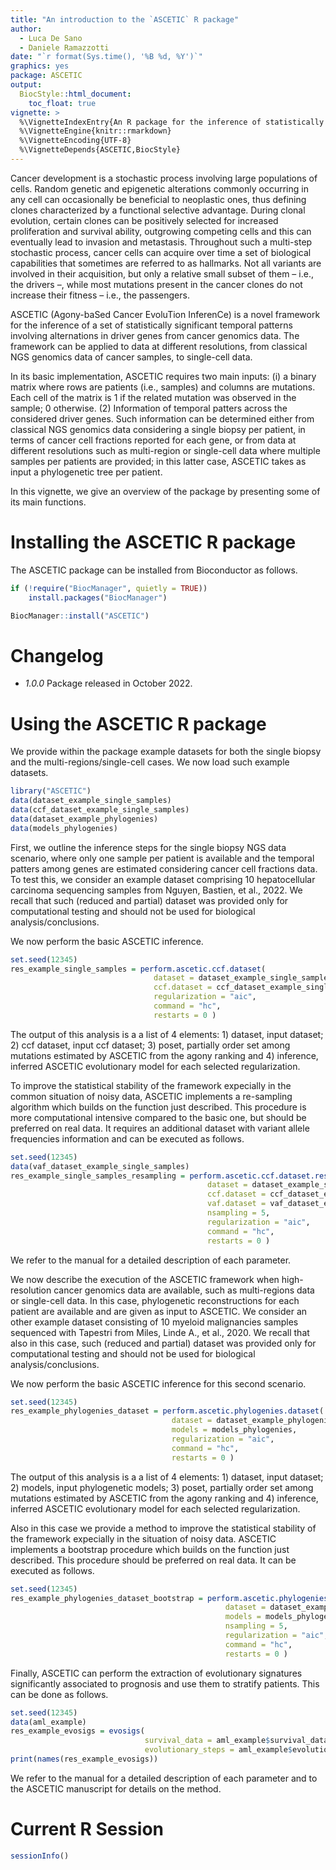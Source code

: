```yaml
---
title: "An introduction to the `ASCETIC` R package"
author: 
  - Luca De Sano
  - Daniele Ramazzotti
date: "`r format(Sys.time(), '%B %d, %Y')`"
graphics: yes
package: ASCETIC
output:
  BiocStyle::html_document:
    toc_float: true
vignette: >
  %\VignetteIndexEntry{An R package for the inference of statistically significant temporal patterns involving alternations in driver genes from cancer genomics data}
  %\VignetteEngine{knitr::rmarkdown}
  %\VignetteEncoding{UTF-8}
  %\VignetteDepends{ASCETIC,BiocStyle}
---
```


Cancer development is a stochastic process involving large populations of cells. Random genetic and epigenetic alterations commonly occurring in any cell can occasionally be beneficial to neoplastic ones, thus defining clones characterized by a functional selective advantage. During clonal evolution, certain clones can be positively selected for increased proliferation and survival ability, outgrowing competing cells and this can eventually lead to invasion and metastasis. Throughout such a multi-step stochastic process, cancer cells can acquire over time a set of biological capabilities that sometimes are referred to as hallmarks. Not all variants are involved in their acquisition, but only a relative small subset of them – i.e., the drivers –, while most mutations present in the cancer clones do not increase their fitness – i.e., the passengers.

ASCETIC (Agony-baSed Cancer EvoluTion InferenCe) is a novel framework for the inference of a set of statistically significant temporal patterns involving alternations in driver genes from cancer genomics data. The framework can be applied to data at different resolutions, from classical NGS genomics data of cancer samples, to single-cell data.

In its basic implementation, ASCETIC requires two main inputs: (i) a binary matrix where rows are patients (i.e., samples) and columns are mutations. Each cell of the matrix is 1 if the related mutation was observed in the sample; 0 otherwise. (2) Information of temporal patters across the considered driver genes. Such information can be determined either from classical NGS genomics data considering a single biopsy per patient, in terms of cancer cell fractions reported for each gene, or from data at different resolutions such as multi-region or single-cell data where multiple samples per patients are provided; in this latter case, ASCETIC takes as input a phylogenetic tree per patient.

In this vignette, we give an overview of the package by presenting some of its main functions.

# Installing the ASCETIC R package

The ASCETIC package can be installed from Bioconductor as follows.

```r
if (!require("BiocManager", quietly = TRUE))
    install.packages("BiocManager")

BiocManager::install("ASCETIC")
```

# Changelog

- *1.0.0* Package released in October 2022.

# Using the ASCETIC R package

We provide within the package example datasets for both the single biopsy and the multi-regions/single-cell cases. We now load such example datasets.

```r
library("ASCETIC")
data(dataset_example_single_samples)
data(ccf_dataset_example_single_samples)
data(dataset_example_phylogenies)
data(models_phylogenies)
```

First, we outline the inference steps for the single biopsy NGS data scenario, where only one sample per patient is available and the temporal patters among genes are estimated considering cancer cell fractions data. To test this, we consider an example dataset comprising 10 hepatocellular carcinoma sequencing samples from Nguyen, Bastien, et al., 2022. We recall that such (reduced and partial) dataset was provided only for computational testing and should not be used for biological analysis/conclusions.

We now perform the basic ASCETIC inference.

```r
set.seed(12345)
res_example_single_samples = perform.ascetic.ccf.dataset( 
                                dataset = dataset_example_single_samples, 
                                ccf.dataset = ccf_dataset_example_single_samples, 
                                regularization = "aic", 
                                command = "hc", 
                                restarts = 0 )
```

The output of this analysis is a a list of 4 elements: 1) dataset, input dataset; 2) ccf dataset, input ccf dataset; 3) poset, partially order set among mutations estimated by ASCETIC from the agony ranking and 4) inference, inferred ASCETIC evolutionary model for each selected regularization.

To improve the statistical stability of the framework expecially in the common situation of noisy data, ASCETIC implements a re-sampling algorithm which builds on the function just described. This procedure is more computational intensive compared to the basic one, but should be preferred on real data. It requires an additional dataset with variant allele frequencies information and can be executed as follows.

```r
set.seed(12345)
data(vaf_dataset_example_single_samples)
res_example_single_samples_resampling = perform.ascetic.ccf.dataset.resampling( 
                                            dataset = dataset_example_single_samples, 
                                            ccf.dataset = ccf_dataset_example_single_samples, 
                                            vaf.dataset = vaf_dataset_example_single_samples, 
                                            nsampling = 5, 
                                            regularization = "aic", 
                                            command = "hc", 
                                            restarts = 0 )
```

We refer to the manual for a detailed description of each parameter.

We now describe the execution of the ASCETIC framework when high-resolution cancer genomics data are available, such as multi-regions data or single-cell data. In this case, phylogenetic reconstructions for each patient are available and are given as input to ASCETIC. We consider an other example dataset consisting of 10 myeloid malignancies samples sequenced with Tapestri from Miles, Linde A., et al., 2020. We recall that also in this case, such (reduced and partial) dataset was provided only for computational testing and should not be used for biological analysis/conclusions.

We now perform the basic ASCETIC inference for this second scenario.

```r
set.seed(12345)
res_example_phylogenies_dataset = perform.ascetic.phylogenies.dataset( 
                                    dataset = dataset_example_phylogenies, 
                                    models = models_phylogenies, 
                                    regularization = "aic", 
                                    command = "hc", 
                                    restarts = 0 )
```

The output of this analysis is a a list of 4 elements: 1) dataset, input dataset; 2) models, input phylogenetic models; 3) poset, partially order set among mutations estimated by ASCETIC from the agony ranking and 4) inference, inferred ASCETIC evolutionary model for each selected regularization.

Also in this case we provide a method to improve the statistical stability of the framework expecially in the situation of noisy data. ASCETIC implements a bootstrap procedure which builds on the function just described. This procedure should be preferred on real data. It can be executed as follows.

```r
set.seed(12345)
res_example_phylogenies_dataset_bootstrap = perform.ascetic.phylogenies.dataset.bootstrap( 
                                                dataset = dataset_example_phylogenies, 
                                                models = models_phylogenies, 
                                                nsampling = 5, 
                                                regularization = "aic", 
                                                command = "hc", 
                                                restarts = 0 )
```

Finally, ASCETIC can perform the extraction of evolutionary signatures significantly associated to prognosis and use them to stratify patients. This can be done as follows.

```r
set.seed(12345)
data(aml_example)
res_example_evosigs = evosigs( 
                              survival_data = aml_example$survival_data, 
                              evolutionary_steps = aml_example$evolutionary_steps )
print(names(res_example_evosigs))
```

We refer to the manual for a detailed description of each parameter and to the ASCETIC manuscript for details on the method.

# Current R Session

```r
sessionInfo()
```
